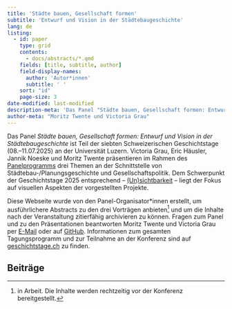 ```yaml
---
title: 'Städte bauen, Gesellschaft formen'
subtitle: 'Entwurf und Vision in der Städtebaugeschichte'
lang: de
listing:
  - id: paper
    type: grid
    contents:
      - docs/abstracts/*.qmd
    fields: [title, subtitle, author]
    field-display-names: 
      author: 'Autor*innen'
      subtitle: ' '
    sort: "id"
    page-size: 3
date-modified: last-modified
description-meta: 'Das Panel "Städte bauen, Gesellschaft formen: Entwurf und Vision in der Städtebaugeschichte" ist Teil der siebten Schweizerischen Geschichtstage (Juli 2025) an der Universität Luzern. Victoria Grau, Eric Häusler, Jannik Noeske und Moritz Twente präsentieren im Rahmen des Panelprogramms drei Themen an der Schnittstelle von Städtebau-/Planungsgeschichte und Gesellschaftspolitik.'
author-meta: "Moritz Twente und Victoria Grau"
---
```


Das Panel *Städte bauen, Gesellschaft formen: Entwurf und Vision in der Städtebaugeschichte* ist Teil der siebten Schweizerischen Geschichtstage (08.--11.07.2025) an der Universität Luzern. Victoria Grau, Eric Häusler, Jannik Noeske und Moritz Twente präsentieren im Rahmen des [Panelprogramms](docs/panel.qmd) drei Themen an der Schnittstelle von Städtebau-/Planungsgeschichte und Gesellschaftspolitik. Dem Schwerpunkt der Geschichtstage 2025 entsprechend -- [(Un)sichtbarkeit](https://geschichtstage.ch/frontend/index.php?folder_id=7825&page_id=) -- liegt der Fokus auf visuellen Aspekten der vorgestellten Projekte.

Diese Webseite wurde von den Panel-Organisator\*innen erstellt, um ausführlichere Abstracts zu den drei Vorträgen anbieten[^1] und um die Inhalte nach der Veranstaltung zitierfähig archivieren zu können. Fragen zum Panel und zu den Präsentationen beantworten Moritz Twente und Victoria Grau per [E-Mail](mailto:moritz.twente@unibas.ch) oder auf [GitHub](https://github.com/mtwente/geschichtstage25). Informationen zum gesamten Tagungsprogramm und zur Teilnahme an der Konferenz sind auf [geschichtstage.ch](https://www.geschichtstage.ch) zu finden.

[^1]: in Arbeit. Die Inhalte werden rechtzeitig vor der Konferenz bereitgestellt.

## Beiträge

:::{#paper}
:::